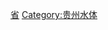 {{Catnav|頁面分類|各種主題的頁面分類|依中国各省来作的分类|中国各省地理|贵州地理}}
{{Catnav|頁面分類|...|各國地理|中国地理|中国区域地理|中国各省地理|中国各省河流}}

{{中国河流 (按省区归类)}}

[[Category:中国各省河流|省]]
[[Category:贵州水体|Category:贵州水体]]